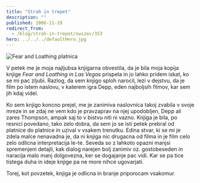 ```yaml
---
title: "Strah in trepet"
description: ""
published: 2006-11-19
redirect_from:
  - /blog/strah-in-trepet/swizec/353
hero: ../../../defaultHero.jpg
---
```


![Fear and Loathing platnica](/includes/editor_upload/Image/kscan_0001.png "Fear and Loathing platnica")

V petek me je moja najljubsa knjigarna obvestila, da je bila moja kopija knjige _Fear and Loathing in Las Vegas_ prispela in jo lahko pridem iskat, ko se mi pac zljubi. Razlog, da sem knjigo sploh narocil, lezi v dejstvu, da je film po istem naslovu, v katerem igra Depp, eden najboljsih filmov, kar sem jih kdaj videl.

Ko sem knjigo koncno prejel, me je zanimiva naslovnica takoj zvabila v svoje mreze in se zdaj ne vem kdo je pravzaprav na njej upodobljen, Depp ali zares Thompson, ampak saj to v bistvu niti ni vazno. Knjiga je bila, po resnici povedano, tako zelo dobra, da sem jo se isti petek prebral od platnice do platnice in uzival v vsakem trenutku. Edina stvar, ki se mi je zdela malce nenavadna je, da ni knjiga nic drugacna od filma in je film celo zelo odlicna interpretacija le-te. Seveda so z lahkoto opazni manjsi spremenjeni detajli, kak dialog narejen bolj zanimiv oz. gostobeseden in naracija malo manj dolgovezna, ker se dogajanje pac vidi. Kar se pa tice tistega duha in ideje knjige pa ne more nihce ugovarjati.

Torej, kot povzetek, knjiga je odlicna in branje priporocam vsakomur.
